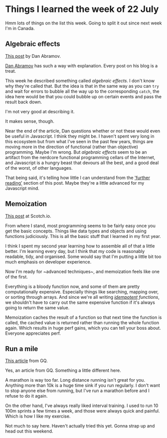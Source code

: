 # Things I learned the week of 22 July

Hmm lots of things on the list this week. Going to split it out since next week I'm in Canada.

## Algebraic effects

[This post](https://overreacted.io/algebraic-effects-for-the-rest-of-us/) by Dan Abramov.

[Dan Abramov](https://overreacted.io) has such a way with explanation. Every post on his blog is a treat.

This week he described something called _algebraic effects_. I don't know why they're called that. But the idea is that in the same way as you can `try` and wait for errors to bubble all the way up to the corresponding `catch`, the idea here would be that you could bubble up on certain events and pass the result back down.

I'm not very good at describing it.

It makes sense, though.

Near the end of the article, Dan questions whether or not these would even be useful in Javascript. I think they might be. I haven't spent very long in this ecosystem but from what I've seen in the past few years, things are moving more in the direction of functional (rather than objective) programming. Maybe I'm wrong. But _algebraic effects_ seem to be an artifact from the nerdcore functional programming cellars of the Internet, and Javascript is a hungry beast that devours all the best, and a good deal of the worst, of other languages.

That being said, it's telling how little I can understand from the ['further reading'](https://overreacted.io/algebraic-effects-for-the-rest-of-us/#learn-more) section of this post. Maybe they're a little advanced for my Javascript mind.

## Memoization

[This post](https://scotch.io/tutorials/understanding-memoization-in-javascript) at Scotch.io.

From where I stand, most programming seems to be fairly easy once you get the basic concepts. Things like data types and objects and using functions judiciously. This is all the basic stuff that I learned in my first year.

I think I spent my second year learning how to assemble all of that a little better. I'm learning every day, but I think that my code is reasonably readable, tidy, and organised. Some would say that I'm putting a little bit too much emphasis on developer experience.

Now I'm ready for ~advanced techniques~, and memoization feels like one of the first.

Everything is a bloody function now, and some of them are pretty computationally expensive. Especially things like searching, mapping over, or sorting through arrays. And since we're all writing _[idempotent](https://en.wikipedia.org/wiki/Idempotence) functions_, we shouldn't have to carry out the same expensive function if it's always going to return the same value.

Memoization caches the result of a function so that next time the function is called, the cached value is returned rather than running the whole function again. Which results in huge perf gains, which you can tell your boss about. Everyone appreciates perf.

## Run a mile

[This article](https://www.gq.com/story/run-a-mile-race) from GQ.

Yes, an article from GQ. Something a little different here.

A marathon is way too far. Long distance running isn't great for you. Anything more than 10k is a huge time sink if you run regularly. I don't want to stop anyone else from running, but I've run a marathon before and I refuse to do it again.

On the other hand, I've always really liked interval training. I used to run 10 100m sprints a few times a week, and those were always quick and painful. Which is how I like my exercise.

Not much to say here. Haven't actually tried this yet. Gonna strap up and head out this weekend.
